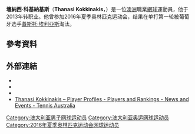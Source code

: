{{Infobox 网球
|姓名=Thanasi Kokkinakis
| image          =Thanasi Kokkinakis (AUS) (9675830594).jpg
|国籍={{AUS}}
|生年=1996年
|生日={{birth_date_and_age|1996|4|10|mf=y}}
|出生地=[[澳洲|澳洲]]
|居住地=[[澳洲|澳洲]]
|身高=196
|体重=78
|持拍手=右
|反拍=雙手
|转职业年=2013年
|球拍=
|球衣=
|球鞋=
|单打最高排名=133（2015年3月4日）
|双打最高排名=
|现单打排名=
|现双打排名=
|单打冠军头衔=0
|双打冠军头衔=0
|职业战绩=
|奖金=80,957[[美元|美元]]
|澳网最好成绩=第二輪（2014）
|法网最好成绩=
|温网最好成绩=
|美网最好成绩=
|大满贯个数=
|奥运会最好成绩=
}}

'''壇納西·科基納基斯'''（'''Thanasi Kokkinakis'''，{{bd|1996年|4月10日}}）是一位[[澳洲|澳洲]]職業[[網球|網球]]運動員，他于2013年转职业。他曾参加2016年夏季奥林匹克运动会，结果在单打第一轮被葡萄牙选手[[蓋斯托·埃利亞斯|蓋斯托·埃利亞斯]]淘汰。

== 參考資料 ==
{{reflist|2}}

== 外部連結 ==
* {{ATP|id=KD46}}
* {{ITF Profile|id=100131285}}
* {{DavisCupplayerlink|id=100131285}}
* [http://www.tennis.com.au/player-profiles/thanasi-kokkinakis Thanasi Kokkinakis – Player Profiles - Players and Rankings - News and Events - Tennis Australia] {{Wayback|url=http://www.tennis.com.au/player-profiles/thanasi-kokkinakis |date=20210224191338 }} {{En icon}}

{{DEFAULTSORT:Kokkinakis, Thanasi}}

[[Category:澳大利亚男子网球运动员|Category:澳大利亚男子网球运动员]]
[[Category:澳大利亚奥运网球运动员|Category:澳大利亚奥运网球运动员]]
[[Category:2016年夏季奥林匹克运动会网球运动员|Category:2016年夏季奥林匹克运动会网球运动员]]